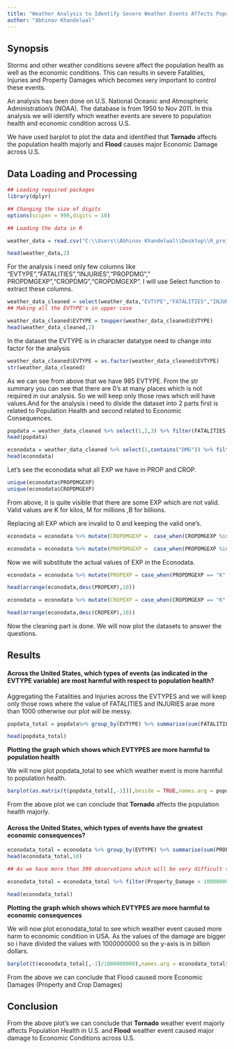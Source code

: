 ```yaml
---
title: "Weather Analysis to Identify Severe Weather Events Affects Population Health and Economic Conditions across U.S"
author: "Abhinav Khandelwal"
---
```

## Synopsis

Storms and other weather conditions severe affect the population health as well as the economic conditions. This can results in severe Fatalities, Injuries and Property Damages which becomes very important to control these events. 

An analysis has been done on U.S. National Oceanic and Atmospheric Administration's (NOAA). The database is from 1950 to Nov 2011. In this analysis we will identify which weather events are severe to population health and economic condition across U.S.

We have used barplot to plot the data and identified that **Tornado** affects the population health majorly and **Flood** causes major Economic Damage across U.S.

## Data Loading and Processing
```r
## Loading required packages
library(dplyr)

## Changing the size of digits
options(scipen = 999,digits = 10)

```

```r
## Loading the data in R

weather_data = read.csv("C:\\Users\\Abhinav Khandelwal\\Desktop\\R_project\\R_Learning_Coursera\\StormData.csv")

head(weather_data,2)
```

For the analysis i need only few columns like "EVTYPE","FATALITIES","INJURIES","PROPDMG","
PROPDMGEXP","CROPDMG","CROPDMGEXP". I will use Select function to extract these columns.

```r
weather_data_cleaned = select(weather_data,"EVTYPE","FATALITIES","INJURIES",contains("DMG"))
## Making all the EVTYPE's in upper case

weather_data_cleaned$EVTYPE = toupper(weather_data_cleaned$EVTYPE)
head(weather_data_cleaned,2)

```

In the dataset the EVTYPE is in character datatype need to change into factor for the analysis

```r
weather_data_cleaned$EVTYPE = as.factor(weather_data_cleaned$EVTYPE)
str(weather_data_cleaned)

```

As we can see from above that we have 985 EVTYPE. From the str summary you can see that there are 0's at many places which is not required in our analysis. So we will keep only those rows which will have values.And for the analysis i need to divide the dataset into 2 parts first is related to Population Health and second related to Economic Consequences.

```r
popdata = weather_data_cleaned %>% select(1,2,3) %>% filter(FATALITIES > 0 | INJURIES > 0)
head(popdata)

econodata = weather_data_cleaned %>% select(1,contains("DMG")) %>% filter(PROPDMG >0 | CROPDMG > 0)
head(econodata)

```

Let's see the econodata what all EXP we have in PROP and CROP.
```r
unique(econodata$PROPDMGEXP)
unique(econodata$CROPDMGEXP)
```
From above, it is quite visible that there are some EXP which are not valid. Valid values are K for kilos, M for millions ,B for billions. 

Replacing all EXP which are invalid to 0 and keeping the valid one's.
```r

econodata = econodata %>% mutate(CROPDMGEXP =  case_when(CROPDMGEXP %in% c("K","m","M","B")~CROPDMGEXP,TRUE ~ "0"))

econodata = econodata %>% mutate(PROPDMGEXP =  case_when(PROPDMGEXP %in% c("K","k","b","m","M","B")~PROPDMGEXP,TRUE ~ "0"))

```

Now we will substitute the actual values of EXP in the Econodata.

```r
econodata = econodata %>% mutate(PROPEXP = case_when(PROPDMGEXP == "K" ~ PROPDMG * 1000,PROPDMGEXP == "k" ~ PROPDMG * 1000,PROPDMGEXP == "m" ~ PROPDMG * 1000000,PROPDMGEXP == "M" ~ PROPDMG * 1000000,PROPDMGEXP == "B" ~ PROPDMG * 1000000000,PROPDMGEXP == "b" ~ PROPDMG * 1000000000, TRUE ~ PROPDMG))

head(arrange(econodata,desc(PROPEXP),10))

econodata = econodata %>% mutate(CROPEXP = case_when(CROPDMGEXP == "K" ~ CROPDMG * 1000,CROPDMGEXP == "k" ~ CROPDMG * 1000,CROPDMGEXP == "m" ~ CROPDMG * 1000000,CROPDMGEXP == "M" ~ CROPDMG * 1000000,CROPDMGEXP == "B" ~ CROPDMG * 1000000000,CROPDMGEXP == "b" ~ CROPDMG * 1000000000, TRUE ~ CROPDMG))

head(arrange(econodata,desc(CROPEXP),10))
```

Now the cleaning part is done. We will now plot the datasets to answer the questions.

## Results

#### **Across the United States, which types of events (as indicated in the EVTYPE variable) are most harmful with respect to population health?**

Aggregating the Fatalities and Injuries across the EVTYPES and we will keep only those rows where the value of FATALITIES and INJURIES arae more than 1000 otherwise our plot will be messy.

```r
popdata_total = popdata%>% group_by(EVTYPE) %>% summarise(sum(FATALITIES),sum(INJURIES)) %>% rename(FATALITIES = "sum(FATALITIES)",INJURIES = "sum(INJURIES)") %>% filter(FATALITIES > 1000 | INJURIES > 1000)%>% arrange(desc(FATALITIES),desc(INJURIES)) %>%as.data.frame()

head(popdata_total)
```

**Plotting the graph which shows which EVTYPES are more harmful to population health**

We will now plot popdata_total to see which weather event is more harmful to population health.

```r
barplot(as.matrix(t(popdata_total[,-1])),beside = TRUE,names.arg = popdata_total$EVTYPE,legend.text = c("FATALITIES","INJURIES"),col = c("grey","lightblue"),ylab = "No. of Injuries / Fatalities",las = 3,cex.axis = 01,cex.names = 0.6,main = "Analysis of Events \nwhich are Harmful Respect to Population Health")

```

From the above plot we can conclude that **Tornado** affects the population health majorly.

#### **Across the United States, which types of events have the greatest economic consequences?**

```r
econodata_total = econodata %>% group_by(EVTYPE) %>% summarise(sum(PROPEXP),sum(CROPEXP)) %>% rename(Property_Damage = "sum(PROPEXP)",Crop_Damage = "sum(CROPEXP)") %>% arrange(desc(Property_Damage),desc(Crop_Damage)) %>% as.data.frame()
head(econodata_total,10)

## As we have more than 390 observations which will be very difficult to see in the plot so we will keep only those records which will have damages in billions of dollars.

econodata_total = econodata_total %>% filter(Property_Damage > 10000000000 | Crop_Damage > 1000000000)

head(econodata_total)
```

**Plotting the graph which shows which EVTYPES are more harmful to economic consequences**

We will now plot econodata_total to see which weather event caused more harm to economic condition in USA. As the values of the damage are bigger so i have divided the values with 1000000000 so the y-axis is in billion dollars.

```r
barplot(t(econodata_total[,-1]/1000000000),names.arg = econodata_total$EVTYPE,las = 3,cex.names = 0.6,cex.axis = 0.7,col = c("brown","grey"),legend.text = TRUE,ylab = "Total Damages in Billion Dollars",main = "Analysis of Events which causes Economic Damage")

```

From the above we can conclude that Flood caused more Economic Damages (Property and Crop Damages)

## Conclusion

From the above plot's we can conclude that **Tornado** weather event majorly affects Population Health in U.S. and **Flood** weather event caused major damage to Economic Conditions across U.S.
